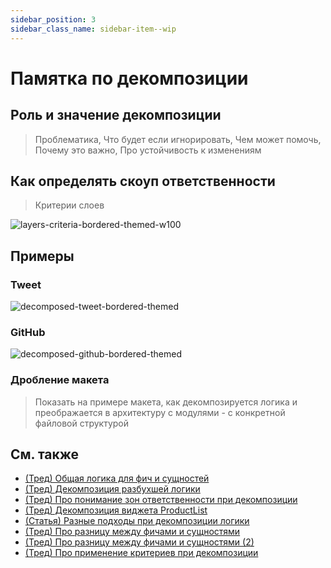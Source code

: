 ```yaml
---
sidebar_position: 3
sidebar_class_name: sidebar-item--wip
---
```



# Памятка по декомпозиции

<WIP ticket="213" />

## Роль и значение декомпозиции

> Проблематика, Что будет если игнорировать, Чем может помочь, Почему это важно, Про устойчивость к изменениям

## Как определять скоуп ответственности

> Критерии слоев

![layers-criteria-bordered-themed-w100](/img/layers/criteria.png)

## Примеры

### Tweet

![decomposed-tweet-bordered-themed](/img/decompose-twitter.png)

### GitHub

![decomposed-github-bordered-themed](/img/decompose-github.jpg)

### Дробление макета

<WIP ticket="224" />

> Показать на примере макета, как декомпозируется логика и преображается в архитектуру с модулями - с конкретной файловой структурой

## См. также
- [(Тред) Общая логика для фич и сущностей](https://t.me/feature_sliced/4262)
- [(Тред) Декомпозиция разбухшей логики](https://t.me/feature_sliced/4210)
- [(Тред) Про понимание зон ответственности при декомпозиции](https://t.me/feature_sliced/4088)
- [(Тред) Декомпозиция виджета ProductList](https://t.me/feature_sliced/3828)
- [(Статья) Разные подходы при декомпозиции логики](https://www.pluralsight.com/guides/how-to-organize-your-react-+-redux-codebase)
- [(Тред) Про разницу между фичами и сущностями](https://t.me/feature_sliced/3776)
- [(Тред) Про разницу между фичами и сущностями (2)](https://t.me/feature_sliced/3248)
- [(Тред) Про применение критериев при декомпозиции](https://t.me/feature_sliced/3833)
